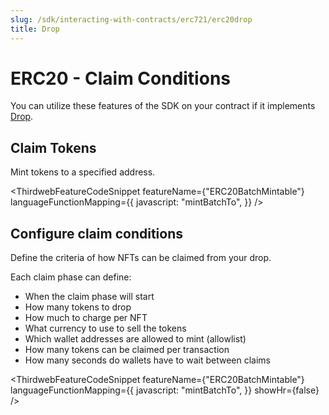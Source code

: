 ```yaml
---
slug: /sdk/interacting-with-contracts/erc721/erc20drop
title: Drop
---
```



# ERC20 - Claim Conditions

You can utilize these features of the SDK on your contract if it implements [Drop](/contractkit/extension-contracts/dropsinglephase).

<div className="row" style={{ marginBottom: 24 }}>
  <div className="col col--12" style={{ marginTop: 8 }}>
    <QuickstartCard
      name="Learn how to implement Drop in your smart contract"
      link={"/contractkit/extension-contracts/dropsinglephase"}
      image="/assets/icons/general.png"
    />
  </div>
</div>

## Claim Tokens

Mint tokens to a specified address.

<ThirdwebFeatureCodeSnippet
  featureName={"ERC20BatchMintable"}
  languageFunctionMapping={{
    javascript: "mintBatchTo",
  }}
/>

## Configure claim conditions

Define the criteria of how NFTs can be claimed from your drop.

Each claim phase can define:

- When the claim phase will start
- How many tokens to drop
- How much to charge per NFT
- What currency to use to sell the tokens
- Which wallet addresses are allowed to mint (allowlist)
- How many tokens can be claimed per transaction
- How many seconds do wallets have to wait between claims

<ThirdwebFeatureCodeSnippet
  featureName={"ERC20BatchMintable"}
  languageFunctionMapping={{
    javascript: "mintBatchTo",
  }}
  showHr={false}
/>
